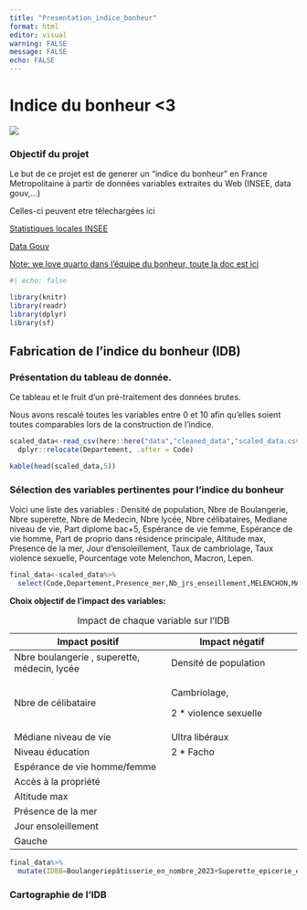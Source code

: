 ---
title: "Presentation_indice_bonheur"
format: html
editor: visual
warning: FALSE
message: FALSE
echo: FALSE
---

# Indice du bonheur \<3

![](images/Happy_Smiley.png)

### Objectif du projet

Le but de ce projet est de generer un "indice du bonheur" en France Metropolitaine à partir de données variables extraites du Web (INSEE, data gouv,...)

Celles-ci peuvent etre télechargées ici

[Statistiques locales INSEE](https://statistiques-locales.insee.fr/#view=map1&c=indicator)

[Data Gouv](https://www.data.gouv.fr/fr/)

[Note: we love quarto dans l'équipe du bonheur, toute la doc est ici](https://quarto.org "#QuartoLove")

```{r}
#| echo: false

library(knitr)
library(readr)
library(dplyr)
library(sf)
```

## Fabrication de l'indice du bonheur (IDB)

### Présentation du tableau de donnée. 

Ce tableau et le fruit d'un pré-traitement des données brutes.

Nous avons rescalé toutes les variables entre 0 et 10 afin qu'elles soient toutes comparables lors de la construction de l'indice.

```{r}
scaled_data<-read_csv(here::here("data","cleaned_data","scaled_data.csv"))%>%
  dplyr::relocate(Departement, .after = Code)

kable(head(scaled_data,5))

```

### Sélection des variables pertinentes pour l'indice du bonheur

Voici une liste des variables : Densité de population, Nbre de Boulangerie, Nbre superette, Nbre de Medecin, Nbre lycée, Nbre célibataires, Mediane niveau de vie, Part diplome bac+5, Espérance de vie femme, Espérance de vie homme, Part de proprio dans résidence principale, Altitude max, Presence de la mer, Jour d'ensoleillement, Taux de cambriolage, Taux violence sexuelle, Pourcentage vote Melenchon, Macron, Lepen.

```{r}
final_data<-scaled_data%>%
  select(Code,Departement,Presence_mer,Nb_jrs_enseillement,MELENCHON,MACRON,LE_PEN,Nbre_victime_Violences_sexuelles,Nbre_infraction_Cambriolages_de_logement,Altitude_max,Superette_epicerie_en_nombre_2023,Esperance_de_vie_des_femmes_à_60_ans_2023,Esperance_de_vie_des_hommes_à_60_ans_2023,Medecin_generaliste_en_nombre_2023,Mediane_du_niveau_de_vie_2021,Part_des_locataires_dans_les_res_principales_2021,Lycee_en_nombre_2023,Boulangeriepâtisserie_en_nombre_2023,Medecin_generaliste_en_nombre_2023,Part_des_pers_de_15_ans_ou_._celibataires_2021,Nb_de_familles_2021,Nb_jrs_enseillement,Part_des_diplômes_d.un_BAC.5_ou_plus_dans_la_pop_non_scolarisee_de_15_ans_ou_._2021)
```

**Choix objectif de l'impact des variables:**

+----------------------------------------------+--------------------------------------+
| Impact positif                               | Impact négatif                       |
+==============================================+======================================+
| Nbre boulangerie , superette, médecin, lycée | Densité de population                |
+----------------------------------------------+--------------------------------------+
| Nbre de célibataire                          | Cambriolage,                         |
|                                              |                                      |
|                                              | 2 \* violence sexuelle               |
+----------------------------------------------+--------------------------------------+
| Médiane niveau de vie                        | Ultra libéraux                       |
+----------------------------------------------+--------------------------------------+
| Niveau éducation                             | 2 \* Facho                           |
+----------------------------------------------+--------------------------------------+
| Espérance de vie homme/femme                 |                                      |
+----------------------------------------------+--------------------------------------+
| Accès à la propriété                         |                                      |
+----------------------------------------------+--------------------------------------+
| Altitude max                                 |                                      |
+----------------------------------------------+--------------------------------------+
| Présence de la mer                           |                                      |
+----------------------------------------------+--------------------------------------+
| Jour ensoleillement                          |                                      |
+----------------------------------------------+--------------------------------------+
| Gauche                                       |                                      |
+----------------------------------------------+--------------------------------------+

: Impact de chaque variable sur l'IDB

```{r}
final_data%>%
  mutate(IDBB=Boulangeriepâtisserie_en_nombre_2023+Superette_epicerie_en_nombre_2023+Medecin_generaliste_en_nombre_2023+Lycee_en_nombre_2023+Part_des_pers_de_15_ans_ou_._celibataires_2021+Mediane_du_niveau_de_vie_2021+Part_des_diplômes_d.un_BAC.5_ou_plus_dans_la_pop_non_scolarisee_de_15_ans_ou_._2021+Esperance_de_vie_des_hommes_à_60_ans_2023+Esperance_de_vie_des_femmes_à_60_ans_2023-Part_des_locataires_dans_les_res_principales_2021+Altitude_max+Presence_mer+Nb_jrs_enseillement+MELENCHON-3*Nb_de_familles_2021-Nbre_infraction_Cambriolages_de_logement-2*Nbre_victime_Violences_sexuelles-MACRON-2*LE_PEN,IDB=Part_des_pers_de_15_ans_ou_._celibataires_2021+Mediane_du_niveau_de_vie_2021+Part_des_diplômes_d.un_BAC.5_ou_plus_dans_la_pop_non_scolarisee_de_15_ans_ou_._2021+Esperance_de_vie_des_hommes_à_60_ans_2023+Esperance_de_vie_des_femmes_à_60_ans_2023-Part_des_locataires_dans_les_res_principales_2021+Altitude_max+Presence_mer+Nb_jrs_enseillement+MELENCHON-Nbre_infraction_Cambriolages_de_logement-2*Nbre_victime_Violences_sexuelles-MACRON-2*LE_PEN)->final_data

```

### Cartographie de l'IDB

```{r}

```
